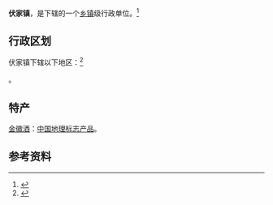 {{中国乡级行政区|62/12/27/101/000}}

'''伏家镇'''，是{{PRC admin/fullname|62/12/27/101/000|3}}下辖的一个[[乡镇|乡镇]]级行政单位。<ref>{{PRC admin/ref sgc|{{PRC admin/parent|62/12/27/101/000}}}}</ref>

== 行政区划 ==

伏家镇下辖以下地区：<ref>{{PRC admin/ref sgc|62/12/27/101/000}}</ref>

{{PRC admin/children|62/12/27/101/000}}。

==特产==
[[金徽酒|金徽酒]]：[[中国地理标志产品|中国地理标志产品]]。

== 参考资料 ==
{{reflist}}

{{PRC admin/navcat|62/12/27/101/000}}